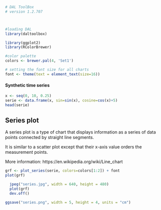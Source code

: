 ```r
# DAL ToolBox
# version 1.2.707



#loading DAL
library(daltoolbox) 
```

```r
library(ggplot2)
library(RColorBrewer)

#color palette
colors <- brewer.pal(4, 'Set1')

# setting the font size for all charts
font <- theme(text = element_text(size=16))
```

#### Synthetic time series

```r
x <- seq(0, 10, 0.25)
serie <- data.frame(x, sin=sin(x), cosine=cos(x)+5)
head(serie)
```

## Series plot

A series plot is a type of chart that displays information as a series of data points connected by straight line segments. 

It is similar to a scatter plot except that their x-axis value orders the measurement points.

More information: https://en.wikipedia.org/wiki/Line_chart

```r
grf <- plot_series(serie, colors=colors[1:2]) + font
plot(grf)
```

```r
  jpeg("series.jpg", width = 640, height = 480)
  plot(grf)
  dev.off()
```

```r
ggsave("series.png", width = 5, height = 4, units = "cm")
```

